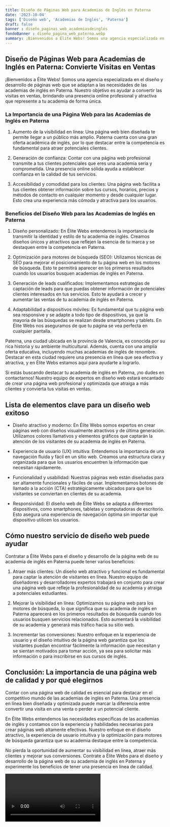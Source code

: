 ```yaml
---
title: Diseño de Páginas Web para Academias de Inglés en Paterna
date: '2023-10-04'
tags: ['Diseño web', 'Academias de Inglés', 'Paterna']
draft: false
banner : diseño_paginas_web_academiasdeinglés
fondoBanner : diseño_pagina_web_paterna.webp
summary: ¡Bienvenidos a Élite Webs! Somos una agencia especializada en el diseño y desarrollo de páginas web que se adaptan a las necesidades de las academias de inglés en Paterna. Nuestro objetivo es ayudar a convertir las visitas en ventas, brindando una presencia online profesional y atractiva que represente a tu academia de forma única.
---
```


## Diseño de Páginas Web para Academias de Inglés en Paterna: Convierte Visitas en Ventas

¡Bienvenidos a Élite Webs! Somos una agencia especializada en el diseño y desarrollo de páginas web que se adaptan a las necesidades de las academias de inglés en Paterna. Nuestro objetivo es ayudar a convertir las visitas en ventas, brindando una presencia online profesional y atractiva que represente a tu academia de forma única.

### La Importancia de una Página Web para las Academias de Inglés en Paterna

1. Aumento de la visibilidad en línea: Una página web bien diseñada te permite llegar a un público más amplio. Paterna cuenta con una gran oferta académica de inglés, por lo que destacar entre la competencia es fundamental para atraer potenciales clientes.

2. Generación de confianza: Contar con una página web profesional transmite a tus clientes potenciales que eres una academia seria y comprometida. Una presencia online sólida ayuda a establecer confianza en la calidad de tus servicios.

3. Accesibilidad y comodidad para los clientes: Una página web facilita a tus clientes obtener información sobre tus cursos, horarios, precios y métodos de contacto en cualquier momento y desde cualquier lugar. Esto crea una experiencia más cómoda y atractiva para los usuarios.

### Beneficios del Diseño Web para las Academias de Inglés en Paterna

1. Diseño personalizado: En Élite Webs entendemos la importancia de transmitir la identidad y estilo de tu academia de inglés. Creamos diseños únicos y atractivos que reflejen la esencia de tu marca y se destaquen entre la competencia en Paterna.

2. Optimización para motores de búsqueda (SEO): Utilizamos técnicas de SEO para mejorar el posicionamiento de tu página web en los motores de búsqueda. Esto te permitirá aparecer en los primeros resultados cuando los usuarios busquen academias de inglés en Paterna.

3. Generación de leads cualificados: Implementamos estrategias de captación de leads para que puedas obtener información de potenciales clientes interesados en tus servicios. Esto te ayudará a crecer y aumentar las ventas de tu academia de inglés en Paterna.

4. Adaptabilidad a dispositivos móviles: Es fundamental que tu página web sea responsive y se adapte a todo tipo de dispositivos, ya que la mayoría de las búsquedas se realizan desde smartphones y tablets. En Élite Webs nos aseguramos de que tu página se vea perfecta en cualquier pantalla.

Paterna, una ciudad ubicada en la provincia de Valencia, es conocida por su rica historia y su ambiente multicultural. Además, cuenta con una amplia oferta educativa, incluyendo muchas academias de inglés de renombre. Destacar en esta ciudad requiere una presencia en línea que sea efectiva y atractiva, y en Élite Webs estamos aquí para ayudarte a lograrlo.

Si estás buscando destacar tu academia de inglés en Paterna, ¡no dudes en contactarnos! Nuestro equipo de expertos en diseño web estará encantado de crear una página web profesional y optimizada que atraiga a más clientes y convierta tus visitas en ventas.

<GifSeo />

<Cta />

## Lista de elementos clave para un diseño web exitoso

- Diseño atractivo y moderno: En Élite Webs somos expertos en crear páginas web con diseños visualmente atractivos y de última generación. Utilizamos colores llamativos y elementos gráficos que captarán la atención de los visitantes de su academia de inglés en Paterna.

- Experiencia de usuario (UX) intuitiva: Entendemos la importancia de una navegación fluida y fácil en un sitio web. Creamos una estructura clara y organizada para que los usuarios encuentren la información que necesitan rápidamente.

- Funcionalidad y usabilidad: Nuestras páginas web están diseñadas para ser altamente funcionales y fáciles de usar. Implementamos botones de llamado a la acción (CTA) estratégicamente ubicados para que los visitantes se conviertan en clientes de su academia.

- Responsividad: El diseño web de Élite Webs se adapta a diferentes dispositivos, como smartphones, tabletas y computadoras de escritorio. Esto asegura una experiencia de navegación óptima sin importar qué dispositivo utilicen los usuarios.

## Cómo nuestro servicio de diseño web puede ayudar

Contratar a Élite Webs para el diseño y desarrollo de la página web de su academia de inglés en Paterna puede tener varios beneficios:

1. Atraer más clientes: Un diseño web atractivo y funcional es fundamental para captar la atención de visitantes en línea. Nuestro equipo de diseñadores y desarrolladores expertos trabajará en conjunto para crear una página web que refleje la profesionalidad de su academia y atraiga a potenciales estudiantes.

2. Mejorar la visibilidad en línea: Optimizamos su página web para los motores de búsqueda, lo que significa que su academia de inglés en Paterna aparecerá en los primeros resultados de búsqueda cuando los usuarios busquen servicios relacionados. Esto aumentará la visibilidad de su academia y generará más tráfico hacia su sitio web.

3. Incrementar las conversiones: Nuestro enfoque en la experiencia de usuario y el diseño intuitivo de la página web garantiza que los visitantes puedan encontrar fácilmente la información que necesitan y se sientan motivados para tomar acción, ya sea para solicitar más información o para inscribirse en sus cursos de inglés.

## Conclusión: La importancia de una página web de calidad y por qué elegirnos

Contar con una página web de calidad es esencial para destacar en el competitivo mundo de las academias de inglés en Paterna. Una presencia en línea bien diseñada y optimizada puede marcar la diferencia entre convertir una visita en una venta o perder a un potencial cliente.

En Élite Webs entendemos las necesidades específicas de las academias de inglés y contamos con la experiencia y habilidades necesarias para crear páginas web altamente efectivas. Nuestro enfoque en el diseño atractivo, la experiencia de usuario intuitiva y la optimización para motores de búsqueda garantiza que su academia destaque entre la competencia.

No pierda la oportunidad de aumentar su visibilidad en línea, atraer más clientes y mejorar sus conversiones. Contrate a Élite Webs para el diseño y desarrollo de la página web de su academia de inglés en Paterna y experimente los beneficios de tener una presencia en línea de calidad.

<Video />

<CtaBot job='Academias de Inglés' city='Paterna'/>

<Gmaps query='Paterna+españa+maps' />